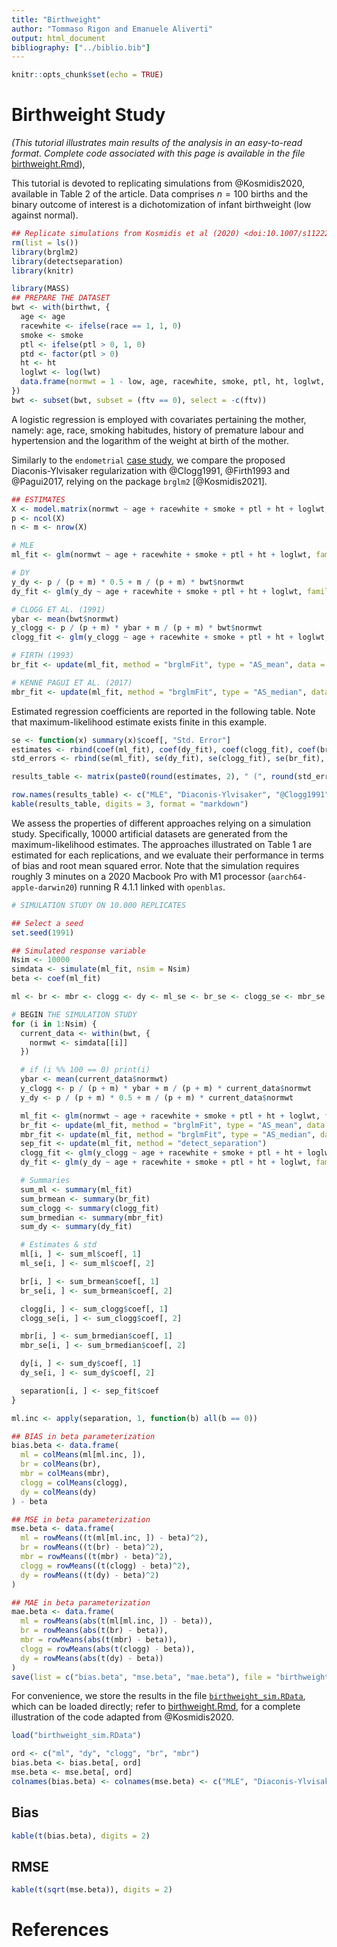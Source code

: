 ```yaml
---
title: "Birthweight"
author: "Tommaso Rigon and Emanuele Aliverti"
output: html_document
bibliography: ["../biblio.bib"]
---
```


```r
knitr::opts_chunk$set(echo = TRUE)
```

# Birthweight Study

*(This tutorial illustrates main results of the analysis in an easy-to-read format.
Complete code associated with this page is available in the file* 
[birthweight.Rmd](https://raw.githubusercontent.com/tommasorigon/logistic-bias-reduction/main/BIRTHWEIGHT/birthweight.Rmd)),

This tutorial is devoted to replicating simulations from @Kosmidis2020, available in Table 2 of the article. Data comprises $n = 100$ births and the binary outcome of interest is a dichotomization of infant birthweight (low against normal). 

```r
## Replicate simulations from Kosmidis et al (2020) <doi:10.1007/s11222-019-09860-6
rm(list = ls())
library(brglm2)
library(detectseparation)
library(knitr)
```

```r
library(MASS)
## PREPARE THE DATASET
bwt <- with(birthwt, {
  age <- age
  racewhite <- ifelse(race == 1, 1, 0)
  smoke <- smoke
  ptl <- ifelse(ptl > 0, 1, 0)
  ptd <- factor(ptl > 0)
  ht <- ht
  loglwt <- log(lwt)
  data.frame(normwt = 1 - low, age, racewhite, smoke, ptl, ht, loglwt, ftv)
})
bwt <- subset(bwt, subset = (ftv == 0), select = -c(ftv))
```

A logistic regression is employed with covariates pertaining the mother, namely: age, race, smoking habitudes, history of premature labour and hypertension and
the logarithm of the weight at birth of the mother.

Similarly to the `endometrial` [case study](../ENDOMETRIAL/), we compare the proposed
Diaconis-Ylvisaker regularization with @Clogg1991, @Firth1993 and @Pagui2017, relying on the package `brglm2` [@Kosmidis2021].

```r
## ESTIMATES
X <- model.matrix(normwt ~ age + racewhite + smoke + ptl + ht + loglwt, data = bwt)
p <- ncol(X)
n <- m <- nrow(X)

# MLE
ml_fit <- glm(normwt ~ age + racewhite + smoke + ptl + ht + loglwt, family = binomial, data = bwt)

# DY
y_dy <- p / (p + m) * 0.5 + m / (p + m) * bwt$normwt
dy_fit <- glm(y_dy ~ age + racewhite + smoke + ptl + ht + loglwt, family = binomial, data = bwt)

# CLOGG ET AL. (1991)
ybar <- mean(bwt$normwt)
y_clogg <- p / (p + m) * ybar + m / (p + m) * bwt$normwt
clogg_fit <- glm(y_clogg ~ age + racewhite + smoke + ptl + ht + loglwt, family = binomial, data = bwt)

# FIRTH (1993)
br_fit <- update(ml_fit, method = "brglmFit", type = "AS_mean", data = bwt)

# KENNE PAGUI ET AL. (2017)
mbr_fit <- update(ml_fit, method = "brglmFit", type = "AS_median", data = bwt)
```

Estimated regression coefficients are reported in the following table. Note that maximum-likelihood estimate exists finite in this example.

```r
se <- function(x) summary(x)$coef[, "Std. Error"]
estimates <- rbind(coef(ml_fit), coef(dy_fit), coef(clogg_fit), coef(br_fit), coef(mbr_fit))
std_errors <- rbind(se(ml_fit), se(dy_fit), se(clogg_fit), se(br_fit), se(mbr_fit))

results_table <- matrix(paste0(round(estimates, 2), " (", round(std_errors, 2), ")"), ncol = p)

row.names(results_table) <- c("MLE", "Diaconis-Ylvisaker", "@Clogg1991", "@Firth1993", "@Pagui2017")
kable(results_table, digits = 3, format = "markdown")
```

We assess the properties of different approaches relying on a simulation study.
Specifically, $10000$ artificial datasets are generated from the maximum-likelihood estimates.
The approaches illustrated on Table 1 are estimated for each replications, and we evaluate their
performance in terms of bias and root mean squared error.
Note that the simulation requires roughly $3$ minutes on a 2020 Macbook Pro with M1 processor 
(`aarch64-apple-darwin20`)  running R 4.1.1 linked with `openblas`. 

```r
# SIMULATION STUDY ON 10.000 REPLICATES

## Select a seed
set.seed(1991)

## Simulated response variable
Nsim <- 10000
simdata <- simulate(ml_fit, nsim = Nsim)
beta <- coef(ml_fit)

ml <- br <- mbr <- clogg <- dy <- ml_se <- br_se <- clogg_se <- mbr_se <- dy_se <- separation <- matrix(NA, nrow = Nsim, ncol = length(beta))

# BEGIN THE SIMULATION STUDY
for (i in 1:Nsim) {
  current_data <- within(bwt, {
    normwt <- simdata[[i]]
  })

  # if (i %% 100 == 0) print(i)
  ybar <- mean(current_data$normwt)
  y_clogg <- p / (p + m) * ybar + m / (p + m) * current_data$normwt
  y_dy <- p / (p + m) * 0.5 + m / (p + m) * current_data$normwt

  ml_fit <- glm(normwt ~ age + racewhite + smoke + ptl + ht + loglwt, family = binomial, data = current_data)
  br_fit <- update(ml_fit, method = "brglmFit", type = "AS_mean", data = current_data)
  mbr_fit <- update(ml_fit, method = "brglmFit", type = "AS_median", data = current_data)
  sep_fit <- update(ml_fit, method = "detect_separation")
  clogg_fit <- glm(y_clogg ~ age + racewhite + smoke + ptl + ht + loglwt, family = binomial, data = current_data)
  dy_fit <- glm(y_dy ~ age + racewhite + smoke + ptl + ht + loglwt, family = binomial, data = current_data)

  # Summaries
  sum_ml <- summary(ml_fit)
  sum_brmean <- summary(br_fit)
  sum_clogg <- summary(clogg_fit)
  sum_brmedian <- summary(mbr_fit)
  sum_dy <- summary(dy_fit)

  # Estimates & std
  ml[i, ] <- sum_ml$coef[, 1]
  ml_se[i, ] <- sum_ml$coef[, 2]

  br[i, ] <- sum_brmean$coef[, 1]
  br_se[i, ] <- sum_brmean$coef[, 2]

  clogg[i, ] <- sum_clogg$coef[, 1]
  clogg_se[i, ] <- sum_clogg$coef[, 2]

  mbr[i, ] <- sum_brmedian$coef[, 1]
  mbr_se[i, ] <- sum_brmedian$coef[, 2]

  dy[i, ] <- sum_dy$coef[, 1]
  dy_se[i, ] <- sum_dy$coef[, 2]

  separation[i, ] <- sep_fit$coef
}

ml.inc <- apply(separation, 1, function(b) all(b == 0))

## BIAS in beta parameterization
bias.beta <- data.frame(
  ml = colMeans(ml[ml.inc, ]),
  br = colMeans(br),
  mbr = colMeans(mbr),
  clogg = colMeans(clogg),
  dy = colMeans(dy)
) - beta

## MSE in beta parameterization
mse.beta <- data.frame(
  ml = rowMeans((t(ml[ml.inc, ]) - beta)^2),
  br = rowMeans((t(br) - beta)^2),
  mbr = rowMeans((t(mbr) - beta)^2),
  clogg = rowMeans((t(clogg) - beta)^2),
  dy = rowMeans((t(dy) - beta)^2)
)

## MAE in beta parameterization
mae.beta <- data.frame(
  ml = rowMeans(abs(t(ml[ml.inc, ]) - beta)),
  br = rowMeans(abs(t(br) - beta)),
  mbr = rowMeans(abs(t(mbr) - beta)),
  clogg = rowMeans(abs(t(clogg) - beta)),
  dy = rowMeans(abs(t(dy) - beta))
)
save(list = c("bias.beta", "mse.beta", "mae.beta"), file = "birthweight_sim.RData")
```

For convenience, we store the results in the file 
[`birthweight_sim.RData`](https://github.com/tommasorigon/logistic-bias-reduction/blob/main/BIRTHWEIGHT/birthweight_sim.RData),
which can be loaded directly; refer to
[birthweight.Rmd](https://raw.githubusercontent.com/tommasorigon/logistic-bias-reduction/main/BIRTHWEIGHT/birthweight.Rmd),
for a complete illustration of the code adapted from @Kosmidis2020.

```r
load("birthweight_sim.RData")
```

```r
ord <- c("ml", "dy", "clogg", "br", "mbr")
bias.beta <- bias.beta[, ord]
mse.beta <- mse.beta[, ord]
colnames(bias.beta) <- colnames(mse.beta) <- c("MLE", "Diaconis-Ylvisaker", "@Clogg1991", "@Firth1993", "@Pagui2017")
```

## Bias

```r
kable(t(bias.beta), digits = 2)
```

## RMSE

```r
kable(t(sqrt(mse.beta)), digits = 2)
```

# References
